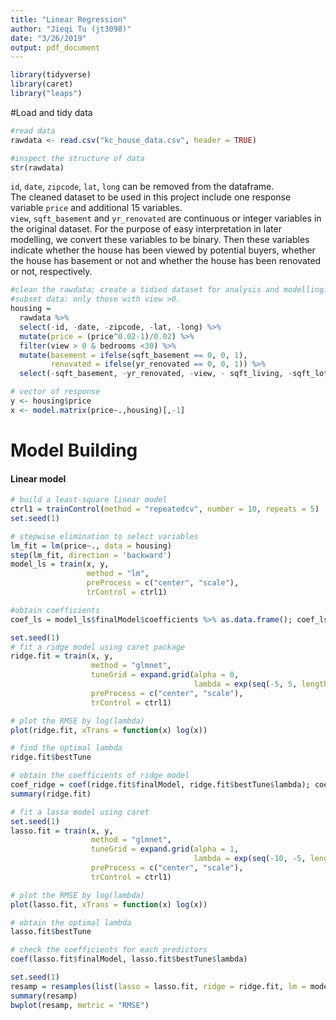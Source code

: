 ```yaml
---
title: "Linear Regression"
author: "Jieqi Tu (jt3098)"
date: "3/26/2019"
output: pdf_document
---
```

```r
library(tidyverse)
library(caret)
library("leaps")
```


#Load and tidy data
```r
#read data
rawdata <- read.csv("kc_house_data.csv", header = TRUE)

#inspect the structure of data
str(rawdata)
```

  `id`, `date`, `zipcode`, `lat`, `long` can be removed from the dataframe.   
  The cleaned dataset to be used in this project include one response variable `price` and additional 15 variables.  
  `view`, `sqft_basement` and `yr_renovated` are continuous or integer variables in the original dataset. For the purpose of easy interpretation in later modelling, we convert these variables to be binary. Then these variables indicate whether the house has been viewed by potential buyers, whether the house has basement or not and whether the house has been renovated or not, respectively.  

```r
#clean the rawdata; create a tidied dataset for analysis and modelling.
#subset data: only those with view >0.
housing = 
  rawdata %>% 
  select(-id, -date, -zipcode, -lat, -long) %>% 
  mutate(price = (price^0.02-1)/0.02) %>% 
  filter(view > 0 & bedrooms <30) %>% 
  mutate(basement = ifelse(sqft_basement == 0, 0, 1),
         renovated = ifelse(yr_renovated == 0, 0, 1)) %>% 
  select(-sqft_basement, -yr_renovated, -view, - sqft_living, -sqft_lot) 
```


```r
# vector of response
y <- housing$price
x <- model.matrix(price~.,housing)[,-1]
```

# Model Building
#### Linear model
```r
# build a least-square linear model
ctrl1 = trainControl(method = "repeatedcv", number = 10, repeats = 5)
set.seed(1)

# stepwise elimination to select variables
lm_fit = lm(price~., data = housing)
step(lm_fit, direction = 'backward')  
model_ls = train(x, y,
                 method = "lm",
                 preProcess = c("center", "scale"),
                 trControl = ctrl1)

#obtain coefficients
coef_ls = model_ls$finalModel$coefficients %>% as.data.frame(); coef_ls
```

```r
set.seed(1)
# fit a ridge model using caret package
ridge.fit = train(x, y,
                  method = "glmnet",
                  tuneGrid = expand.grid(alpha = 0,
                                         lambda = exp(seq(-5, 5, length = 100))),
                  preProcess = c("center", "scale"),
                  trControl = ctrl1)

# plot the RMSE by log(lambda)
plot(ridge.fit, xTrans = function(x) log(x))

# find the optimal lambda
ridge.fit$bestTune

# obtain the coefficients of ridge model
coef_ridge = coef(ridge.fit$finalModel, ridge.fit$bestTune$lambda); coef_ridge
summary(ridge.fit)
```

```r
# fit a lasso model using caret
set.seed(1)
lasso.fit = train(x, y,
                  method = "glmnet",
                  tuneGrid = expand.grid(alpha = 1,
                                         lambda = exp(seq(-10, -5, length = 100))),
                  preProcess = c("center", "scale"),
                  trControl = ctrl1)

# plot the RMSE by log(lambda)
plot(lasso.fit, xTrans = function(x) log(x))

# obtain the optimal lambda
lasso.fit$bestTune

# check the coefficients for each predictors
coef(lasso.fit$finalModel, lasso.fit$bestTune$lambda)
```

```r
set.seed(1)
resamp = resamples(list(lasso = lasso.fit, ridge = ridge.fit, lm = model_ls))
summary(resamp)
bwplot(resamp, metric = "RMSE")
```

